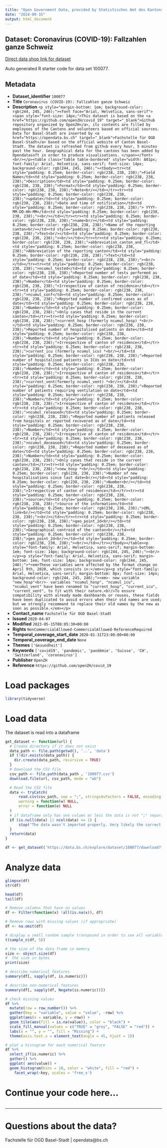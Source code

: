 ```yaml
---
title: "Open Government Data, provided by Statistisches Amt des Kantons Basel-Stadt - Fachstelle OGD"
date: "2024-09-15"
output: html_document
---
```


## Dataset: Coronavirus (COVID-19): Fallzahlen ganze Schweiz

[Direct data shop link for dataset](https://data.bs.ch/explore/dataset/100077)

Auto generated R starter code for data set 100077.

## Metadata

- **Dataset_identifier** `100077`
- **Title** `Coronavirus (COVID-19): Fallzahlen ganze Schweiz`
- **Description** `<p style="margin-bottom: 1em; background-color: rgb(244, 245, 246);"><font face="Arial, Helvetica, sans-serif"><span style="font-size: 14px;">This dataset is based on the <a href="https://github.com/openZH/covid_19" target="_blank">Github repository organized by OpenZH</a>, its contents are filled by employees of the Cantons and volunteers based on official sources. Data for Basel-Stadt are inserted by <a href="https://opendata.bs.ch" target="_blank">Fachstelle für OGD Basel-Stadt</a> based on the official website of Canton Basel-Stadt. The dataset is refreshed from github every hour, 5 minutes past the hour. Geographical data for the cantons has been added by Opendatasoft in order to produce visualisations. </span></font><br/></p><table class="table table-bordered" style="width: 881px; font-family: Arial, Helvetica, sans-serif; font-size: 14px; background-color: rgb(244, 245, 246);"><tbody><tr><td style="padding: 0.25em; border-color: rgb(238, 238, 238);">Field Name</td><td style="padding: 0.25em; border-color: rgb(238, 238, 238);">Description</td><td style="padding: 0.25em; border-color: rgb(238, 238, 238);">Format</td><td style="padding: 0.25em; border-color: rgb(238, 238, 238);">Note<br/></td></tr><tr><td style="padding: 0.25em; border-color: rgb(238, 238, 238);">update</td><td style="padding: 0.25em; border-color: rgb(238, 238, 238);">Date and time of notification</td><td style="padding: 0.25em; border-color: rgb(238, 238, 238);"> YYYY-MM-DD-HH-MM</td><td style="padding: 0.25em; border-color: rgb(238, 238, 238);"><br/></td></tr><tr><td style="padding: 0.25em; border-color: rgb(238, 238, 238);">name<br/></td><td style="padding: 0.25em; border-color: rgb(238, 238, 238);">Name of the reporting canton<br/></td><td style="padding: 0.25em; border-color: rgb(238, 238, 238);">Text<br/></td><td style="padding: 0.25em; border-color: rgb(238, 238, 238);"><br/></td></tr><tr><td style="padding: 0.25em; border-color: rgb(238, 238, 238);">abbreviation_canton_and_fl</td><td style="padding: 0.25em; border-color: rgb(238, 238, 238);">Abbreviation of the reporting canton</td><td style="padding: 0.25em; border-color: rgb(238, 238, 238);">Text</td><td style="padding: 0.25em; border-color: rgb(238, 238, 238);"><br/></td></tr><tr><td style="padding: 0.25em; border-color: rgb(238, 238, 238);">ncumul_tested</td><td style="padding: 0.25em; border-color: rgb(238, 238, 238);">Reported number of tests performed as of date</td><td style="padding: 0.25em; border-color: rgb(238, 238, 238);">Number</td><td style="padding: 0.25em; border-color: rgb(238, 238, 238);">Irrespective of canton of residence</td></tr><tr><td style="padding: 0.25em; border-color: rgb(238, 238, 238);">ncumul_conf</td><td style="padding: 0.25em; border-color: rgb(238, 238, 238);">Reported number of confirmed cases as of date</td><td style="padding: 0.25em; border-color: rgb(238, 238, 238);">Number</td><td style="padding: 0.25em; border-color: rgb(238, 238, 238);">Only cases that reside in the current canton</td></tr><tr><td style="padding: 0.25em; border-color: rgb(238, 238, 238);">current_hosp (formerly ncumul_hosp) *<br/></td><td style="padding: 0.25em; border-color: rgb(238, 238, 238);">Reported number of hospitalised patients on date</td><td style="padding: 0.25em; border-color: rgb(238, 238, 238);">Number</td><td style="padding: 0.25em; border-color: rgb(238, 238, 238);">Irrespective of canton of residence</td></tr><tr><td style="padding: 0.25em; border-color: rgb(238, 238, 238);">current_icu (formerly ncumul_icu) *<br/></td><td style="padding: 0.25em; border-color: rgb(238, 238, 238);">Reported number of hospitalised patients in ICUs on date</td><td style="padding: 0.25em; border-color: rgb(238, 238, 238);">Number</td><td style="padding: 0.25em; border-color: rgb(238, 238, 238);">Irrespective of canton of residence</td></tr><tr><td style="padding: 0.25em; border-color: rgb(238, 238, 238);">current_vent(formerly ncumul_vent) *<br/></td><td style="padding: 0.25em; border-color: rgb(238, 238, 238);">Reported number of patients requiring ventilation on date</td><td style="padding: 0.25em; border-color: rgb(238, 238, 238);">Number</td><td style="padding: 0.25em; border-color: rgb(238, 238, 238);">Irrespective of canton of residence</td></tr><tr><td style="padding: 0.25em; border-color: rgb(238, 238, 238);">ncumul_released</td><td style="padding: 0.25em; border-color: rgb(238, 238, 238);">Reported number of patients released from hospitals or reported recovered as of date</td><td style="padding: 0.25em; border-color: rgb(238, 238, 238);">Number</td><td style="padding: 0.25em; border-color: rgb(238, 238, 238);">Irrespective of canton of residence</td></tr><tr><td style="padding: 0.25em; border-color: rgb(238, 238, 238);">ncumul_deceased</td><td style="padding: 0.25em; border-color: rgb(238, 238, 238);">Reported number of deceased as of date</td><td style="padding: 0.25em; border-color: rgb(238, 238, 238);">Number</td><td style="padding: 0.25em; border-color: rgb(238, 238, 238);">Only cases that reside in the current canton</td></tr><tr><td style="padding: 0.25em; border-color: rgb(238, 238, 238);">new_hosp *<br/></td><td style="padding: 0.25em; border-color: rgb(238, 238, 238);">Number of new hospitalisations since last date<br/></td><td style="padding: 0.25em; border-color: rgb(238, 238, 238);">Number<br/></td><td style="padding: 0.25em; border-color: rgb(238, 238, 238);">Irrespective of canton of residence</td></tr><tr><td style="padding: 0.25em; border-color: rgb(238, 238, 238);">source</td><td style="padding: 0.25em; border-color: rgb(238, 238, 238);">Source of the information</td><td style="padding: 0.25em; border-color: rgb(238, 238, 238);">URL link<br/></td><td style="padding: 0.25em; border-color: rgb(238, 238, 238);"><br/></td></tr><tr><td style="padding: 0.25em; border-color: rgb(238, 238, 238);">geo_point_2d<br/></td><td style="padding: 0.25em; border-color: rgb(238, 238, 238);">Geographical centroid of the canton<br/></td><td style="padding: 0.25em; border-color: rgb(238, 238, 238);">geo_point_2d<br/></td><td style="padding: 0.25em; border-color: rgb(238, 238, 238);"><br/></td></tr></tbody></table><p style="font-family: Arial, Helvetica, sans-serif; margin-bottom: 1em; font-size: 14px; background-color: rgb(244, 245, 246);"><br/></p><p style="font-family: Arial, Helvetica, sans-serif; margin-bottom: 1em; font-size: 14px; background-color: rgb(244, 245, 246);">*<em>These variables were affected by the format change on April 9th, 2020, which consists in:</em></p><p style="font-family: Arial, Helvetica, sans-serif; margin-bottom: 0px; font-size: 14px; background-color: rgb(244, 245, 246);"><em>- new variable "new_hosp"<br/>- variables "ncumul_hosp", "ncumul_icu", "ncumul_vent" have been renamed to "current_hosp", "current_icu", "current_vent", to fit with their nature.<br/>To ensure compatibility with already made dashboards or reuses, these fields have been duplicated to avoid errors when their old names are used; but we strongly recommand to replace their old names by the new as soon as possible.</em></p>`
- **Contact_name** `Fachstelle für OGD Basel-Stadt`
- **Issued** `2020-04-07`
- **Modified** `2023-05-15T08:05:30+00:00`
- **Rights** `NonCommercialAllowed-CommercialAllowed-ReferenceRequired`
- **Temporal_coverage_start_date** `2020-01-31T23:00:00+00:00`
- **Temporal_coverage_end_date** `None`
- **Themes** `['Gesundheit']`
- **Keywords** `['covid19', 'pandemic', 'pandémie', 'Suisse', 'CH', 'Switzerland', 'coronavirus']`
- **Publisher** `OpenZH`
- **Reference** `https://github.com/openZH/covid_19`


# Load packages

```r

library(tidyverse)
```

# Load data

The dataset is read into a dataframe

```r
get_dataset <- function(url) {
  # Create directory if it does not exist
  data_path <- file.path(getwd(), '..', 'data')
  if (!dir.exists(data_path)) {
    dir.create(data_path, recursive = TRUE)
  }
  # Download the CSV file
  csv_path <- file.path(data_path , '100077.csv')
  download.file(url, csv_path, mode = "wb")

  # Read the CSV file
  data <- tryCatch(
      read.csv(csv_path, sep = ";", stringsAsFactors = FALSE, encoding = "UTF-8"),
      warning = function(w) NULL,
      error = function(e) NULL
  )
  # if dataframe only has one column or less the data is not ";" separated
  if (is.null(data) || ncol(data) <= 1) {
      stop("The data wasn't imported properly. Very likely the correct separator couldn't be found.\nPlease check the dataset manually and adjust the code.")
  }
  return(data)
}
```

```r

df <- get_dataset('https://data.bs.ch/explore/dataset/100077/download?format=csv&timezone=Europe%2FZurich')

```

# Analyze data

```r

glimpse(df)
str(df)

head(df)
tail(df)

```

```r
# Remove columns that have no values
df <- Filter(function(x) !all(is.na(x)), df)

# Remove rows with missing values (if appropriate)
df <- na.omit(df)
```

```r
# display a small random sample transposed in order to see all variables
t(sample_n(df, 5))
```

```r
# the size of the data frame in memory
size <- object.size(df)
#  the size in bytes
print(size)
```

```r
# describe numerical features
summary(df[, sapply(df, is.numeric)])
```

```r
# describe non-numerical features
summary(df[, sapply(df, Negate(is.numeric))])
```

```r
# check missing values
df %>%
  mutate(row = row_number()) %>%
  gather(key = "variable", value = "value", -row) %>%
  ggplot(aes(x = variable, y = row)) +
  geom_tile(aes(fill = is.na(value)), color = "black") +
  scale_fill_manual(values = c("TRUE" = "grey", "FALSE" = "red")) +
  labs(x = "", y = "", fill = "Missing") +
  theme(axis.text.x = element_text(angle = 45, hjust = 1))
```

```r
# plot a histogram for each numerical feature
df %>%
  select_if(is.numeric) %>%
  gather() %>%
  ggplot( aes(value)) +
  geom_histogram(bins = 10, color = "white", fill = "red") +
    facet_wrap(~key, scales = 'free_x')
```

# Continue your code here...

```r

```
------------------------------------------------------------------------

# Questions about the data?

Fachstelle für OGD Basel-Stadt | opendata@bs.ch
